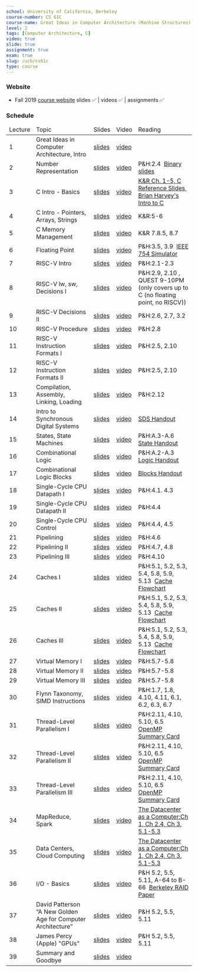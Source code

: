 ```yaml
---
school: University of California, Berkeley
course-number: CS 61C
course-name: Great Ideas in Computer Architecture (Machine Structures)
level: 2
tags: [Computer Architecture, C]
video: true
slide: true
assignment: true
exam: true
slug: /ucb/cs61c
type: course
---
```



### Website

- Fall 2019 <a href="https://cs61c.org/fa19/" target="_blank" rel="noreferrer">course website</a> slides ✅ | videos ✅ | assignments ✅

### Schedule

<table class="schedule">
  <thead>
    <tr>
      <td>Lecture</td>
      <td>Topic</td>
      <td>Slides</td>
      <td>Video</td>
      <td>Reading</td>
    </tr>
  </thead>
  <tbody>
    <tr>
      <td>1</td>
      <td>Great Ideas in Computer Architecture, Intro</td>
      <td>
        <a
          href="https://drive.google.com/open?id=1Y4yUaw9vryZcdc4Xu0RQxHfqjVbeHJLF"
          class="material"
          target="_blank"
          rel="noreferrer"
        >
          slides
        </a>
      </td>
      <td>
        <a
          href="https://www.youtube.com/watch?v=u_hXH5-tbM4&list=PLkFD6_40KJIxaAvX0p_ZnB7915Ua-ggU0&index=2&t=0s"
          class="material"
          target="_blank"
          rel="noreferrer"
        >
          video
        </a>
      </td>
      <td></td>
    </tr>
    <tr>
      <td>2</td>
      <td>Number Representation</td>
      <td>
        <a
          href="https://drive.google.com/drive/folders/1_Zbt8KdwieLsqRdfc6aNBOa2_hEmFkxR"
          class="material"
          target="_blank"
          rel="noreferrer"
        >
          slides
        </a>
      </td>
      <td>
        <a
          href="https://www.youtube.com/watch?v=289J3qnYzO0"
          class="material"
          target="_blank"
          rel="noreferrer"
        >
          video
        </a>
      </td>
      <td>
        P&H:2.4&nbsp;
        <a
          href="https://cs61c.org/resources/pdf?file=garcia_binary_slides.pdf"
          class="material"
          target="_blank"
          rel="noreferrer"
        >
          Binary slides
        </a>
      </td>
    </tr>
    <tr>
      <td>3</td>
      <td>C Intro - Basics</td>
      <td>
        <a
          href="https://drive.google.com/open?id=1BoC91jL8Uh7zMocdd8o21a-kmZvoHB55"
          class="material"
          target="_blank"
          rel="noreferrer"
        >
          slides
        </a>
      </td>
      <td>
        <a
          href="https://www.youtube.com/watch?v=UJ37FpildLg"
          class="material"
          target="_blank"
          rel="noreferrer"
        >
          video
        </a>
      </td>
      <td>
        <a
          href="https://cs61c.org/resources/pdf?file=garcia_c_reference_slides.pdf"
          class="material"
          target="_blank"
          rel="noreferrer"
        >
          K&R Ch. 1-5, C Reference Slides
        </a>
        &nbsp;
        <a
          href="https://cs61c.org/resources/pdf?file=HarveyNotesC1-3.pdf"
          class="material"
          target="_blank"
          rel="noreferrer"
        >
          Brian Harvey's Intro to C
        </a>
      </td>
    </tr>
    <tr>
      <td>4</td>
      <td>C Intro - Pointers, Arrays, Strings</td>
      <td>
        <a
          href="https://drive.google.com/open?id=1NF1LdItJVsKYp-MXzbMVIWlC4YK3q86k"
          class="material"
          target="_blank"
          rel="noreferrer"
        >
          slides
        </a>
      </td>
      <td>
        <a
          href="https://www.youtube.com/watch?v=p7e-KiD735o"
          class="material"
          target="_blank"
          rel="noreferrer"
        >
          video
        </a>
      </td>
      <td>K&R:5-6</td>
    </tr>
    <tr>
      <td>5</td>
      <td>C Memory Management</td>
      <td>
        <a
          href="https://drive.google.com/drive/folders/1pHpHRvjEg5TdidIp_fkOrh6TvMlYl5Yj?usp=sharing"
          class="material"
          target="_blank"
          rel="noreferrer"
        >
          slides
        </a>
      </td>
      <td>
        <a
          href="https://www.youtube.com/watch?v=fhEE4J4QCps&list=PLkFD6_40KJIxaAvX0p_ZnB7915Ua-ggU0&index=3&t=0s"
          class="material"
          target="_blank"
          rel="noreferrer"
        >
          video
        </a>
      </td>
      <td>K&R 7.8.5, 8.7</td>
    </tr>
    <tr>
      <td>6</td>
      <td>Floating Point</td>
      <td>
        <a
          href="https://drive.google.com/drive/folders/147xm_DhklkevG6602mH4yoGuVMw-3GQZ?usp=sharing"
          class="material"
          target="_blank"
          rel="noreferrer"
        >
          slides
        </a>
      </td>
      <td>
        <a
          href="https://www.youtube.com/watch?v=eJIbn1QFJoQ"
          class="material"
          target="_blank"
          rel="noreferrer"
        >
          video
        </a>
      </td>
      <td>
        P&H:3.5, 3.9&nbsp;
        <a
          href="https://www.h-schmidt.net/FloatConverter/IEEE754.html"
          class="material"
          target="_blank"
          rel="noreferrer"
        >
          IEEE 754 Simulator
        </a>
      </td>
    </tr>
    <tr>
      <td>7</td>
      <td>RISC-V Intro</td>
      <td>
        <a
          href="https://drive.google.com/drive/folders/1dtSqX4RlLlfXk2jN8J1vvior35z_5QfZ?usp=sharing"
          class="material"
          target="_blank"
          rel="noreferrer"
        >
          slides
        </a>
      </td>
      <td>
        <a
          href="https://www.youtube.com/watch?v=M2-GXeypIhA"
          class="material"
          target="_blank"
          rel="noreferrer"
        >
          video
        </a>
      </td>
      <td>P&H:2.1-2.3</td>
    </tr>
    <tr>
      <td>8</td>
      <td>RISC-V lw, sw, Decisions I</td>
      <td>
        <a
          href="https://drive.google.com/open?id=1sPgw8TnaLNvL71uaXLE_vNaXmNrbRHNc"
          class="material"
          target="_blank"
          rel="noreferrer"
        >
          slides
        </a>
      </td>
      <td>
        <a
          href="https://www.youtube.com/watch?v=5hwH9ofpNzI&list=PLkFD6_40KJIxaAvX0p_ZnB7915Ua-ggU0&index=4&t=0s"
          class="material"
          target="_blank"
          rel="noreferrer"
        >
          video
        </a>
      </td>
      <td>
        P&H:2.9, 2.10 , QUEST 9-10PM (only covers up to C (no floating point, no
        RISCV))
      </td>
    </tr>
    <tr>
      <td>9</td>
      <td>RISC-V Decisions II</td>
      <td>
        <a
          href="https://drive.google.com/drive/folders/16-usv7Hk1XmIE4HP-nTzFKtkvuSlFCg8?usp=sharing"
          class="material"
          target="_blank"
          rel="noreferrer"
        >
          slides
        </a>
      </td>
      <td>
        <a
          href="https://www.youtube.com/watch?v=OwCs1vFsqiE"
          class="material"
          target="_blank"
          rel="noreferrer"
        >
          video
        </a>
      </td>
      <td>P&H:2.6, 2.7, 3.2</td>
    </tr>
    <tr>
      <td>10</td>
      <td>RISC-V Procedure</td>
      <td>
        <a
          href="https://drive.google.com/drive/folders/1cfEGzvxlVuSPuY-vN9YR-XlkJwfL2Ana?usp=sharing"
          class="material"
          target="_blank"
          rel="noreferrer"
        >
          slides
        </a>
      </td>
      <td>
        <a
          href="https://www.youtube.com/watch?v=d626QoB0cPo"
          class="material"
          target="_blank"
          rel="noreferrer"
        >
          video
        </a>
      </td>
      <td>P&H:2.8</td>
    </tr>
    <tr>
      <td>11</td>
      <td>RISC-V Instruction Formats I</td>
      <td>
        <a
          href="https://drive.google.com/drive/folders/1dAoSvdW1cxogKa-3nagU0_W9oNu02TCP?usp=sharing"
          class="material"
          target="_blank"
          rel="noreferrer"
        >
          slides
        </a>
      </td>
      <td>
        <a
          href="https://www.youtube.com/watch?v=ZQFcqLUduEY&list=PLkFD6_40KJIxaAvX0p_ZnB7915Ua-ggU0&index=5&t=0s"
          class="material"
          target="_blank"
          rel="noreferrer"
        >
          video
        </a>
      </td>
      <td>P&H:2.5, 2.10</td>
    </tr>
    <tr>
      <td>12</td>
      <td>RISC-V Instruction Formats II</td>
      <td>
        <a
          href="https://drive.google.com/drive/folders/1dNLdDwc1ownMzK-1rWTU8UMgF0b_8Lux?usp=sharing"
          class="material"
          target="_blank"
          rel="noreferrer"
        >
          slides
        </a>
      </td>
      <td>
        <a
          href="https://www.youtube.com/watch?v=vTANuCp-_RU"
          class="material"
          target="_blank"
          rel="noreferrer"
        >
          video
        </a>
      </td>
      <td>P&H:2.5, 2.10</td>
    </tr>
    <tr>
      <td>13</td>
      <td>Compilation, Assembly, Linking, Loading</td>
      <td>
        <a
          href="https://drive.google.com/drive/folders/1oJIZ_c88oJVuXPE1JqgdvyoIlRFJ20hI?usp=sharing"
          class="material"
          target="_blank"
          rel="noreferrer"
        >
          slides
        </a>
      </td>
      <td>
        <a
          href="https://www.youtube.com/watch?v=JFIu6bBpp3k"
          class="material"
          target="_blank"
          rel="noreferrer"
        >
          video
        </a>
      </td>
      <td>P&H:2.12</td>
    </tr>
    <tr>
      <td>14</td>
      <td>Intro to Synchronous Digital Systems</td>
      <td>
        <a
          href="https://drive.google.com/drive/folders/1UgD80q-fC-7VU4Kxs3eX6izDGv-YStUX?usp=sharing"
          class="material"
          target="_blank"
          rel="noreferrer"
        >
          slides
        </a>
      </td>
      <td>
        <a
          href="https://www.youtube.com/watch?v=w1EHBcj9NmM&list=PLkFD6_40KJIxaAvX0p_ZnB7915Ua-ggU0&index=5"
          class="material"
          target="_blank"
          rel="noreferrer"
        >
          video
        </a>
      </td>
      <td>
        <a
          href="https://cs61c.org/resources/pdf?file=sds.pdf"
          class="material"
          target="_blank"
          rel="noreferrer"
        >
          SDS Handout
        </a>
      </td>
    </tr>
    <tr>
      <td>15</td>
      <td>States, State Machines</td>
      <td>
        <a
          href="https://drive.google.com/open?id=191hgpogLZeeHtHD7ItfU5Er6ercTuqM5"
          class="material"
          target="_blank"
          rel="noreferrer"
        >
          slides
        </a>
      </td>
      <td>
        <a
          href="https://www.youtube.com/watch?v=cTHw9AssOk8"
          class="material"
          target="_blank"
          rel="noreferrer"
        >
          video
        </a>
      </td>
      <td>
        P&H:A.3-A.6&nbsp;
        <a
          href="https://cs61c.org/resources/pdf?file=state.pdf"
          class="material"
          target="_blank"
          rel="noreferrer"
        >
          State Handout
        </a>
      </td>
    </tr>
    <tr>
      <td>16</td>
      <td>Combinational Logic</td>
      <td>
        <a
          href="https://drive.google.com/open?id=12eeJc-QN72OulGnzR3Bp468n09abAbCZ"
          class="material"
          target="_blank"
          rel="noreferrer"
        >
          slides
        </a>
      </td>
      <td>
        <a
          href="https://www.youtube.com/watch?v=Yh2E3i45uCQ"
          class="material"
          target="_blank"
          rel="noreferrer"
        >
          video
        </a>
      </td>
      <td>
        P&H:A.2-A.3&nbsp;
        <a
          href="https://cs61c.org/resources/pdf?file=boolean.pdf"
          class="material"
          target="_blank"
          rel="noreferrer"
        >
          Logic Handout
        </a>
      </td>
    </tr>
    <tr>
      <td>17</td>
      <td>Combinational Logic Blocks</td>
      <td>
        <a
          href="https://drive.google.com/open?id=1qZBfSlfpKvgdO-_hMX6nszaaKWZbNyQV"
          class="material"
          target="_blank"
          rel="noreferrer"
        >
          slides
        </a>
      </td>
      <td>
        <a
          href="https://www.youtube.com/watch?v=RCgPysqIcWM&list=PLkFD6_40KJIxaAvX0p_ZnB7915Ua-ggU0&index=6v"
          class="material"
          target="_blank"
          rel="noreferrer"
        >
          video
        </a>
      </td>
      <td>
        <a
          href="https://cs61c.org/resources/pdf?file=blocks.pdf"
          class="material"
          target="_blank"
          rel="noreferrer"
        >
          Blocks Handout
        </a>
      </td>
    </tr>
    <tr>
      <td>18</td>
      <td>Single-Cycle CPU Datapath I</td>
      <td>
        <a
          href="https://drive.google.com/open?id=1bPhEZJhqMB66nA3vLsC_BOCXJUgyiwrD"
          class="material"
          target="_blank"
          rel="noreferrer"
        >
          slides
        </a>
      </td>
      <td>
        <a
          href="https://www.youtube.com/watch?v=HqYULsp5yKw"
          class="material"
          target="_blank"
          rel="noreferrer"
        >
          video
        </a>
      </td>
      <td>P&H:4.1. 4.3</td>
    </tr>
    <tr>
      <td>19</td>
      <td>Single-Cycle CPU Datapath II</td>
      <td>
        <a
          href="https://drive.google.com/open?id=1VpDK9M0zHao0w0ImfGxMFh03iWHZJqpf"
          class="material"
          target="_blank"
          rel="noreferrer"
        >
          slides
        </a>
      </td>
      <td>
        <a
          href="https://www.youtube.com/watch?v=NCr9JIOYHBg"
          class="material"
          target="_blank"
          rel="noreferrer"
        >
          video
        </a>
      </td>
      <td>P&H:4.4</td>
    </tr>
    <tr>
      <td>20</td>
      <td>Single-Cycle CPU Control</td>
      <td>
        <a
          href="https://drive.google.com/open?id=1QAqqFyQUAu8GE_FvvqGHlF_Nk5VKzleC"
          class="material"
          target="_blank"
          rel="noreferrer"
        >
          slides
        </a>
      </td>
      <td>
        <a
          href="https://www.youtube.com/watch?v=0WnPU46zjbA&list=PLkFD6_40KJIxaAvX0p_ZnB7915Ua-ggU0&index=7"
          class="material"
          target="_blank"
          rel="noreferrer"
        >
          video
        </a>
      </td>
      <td>P&H:4.4, 4.5</td>
    </tr>
    <tr>
      <td>21</td>
      <td>Pipelining</td>
      <td>
        <a
          href="https://drive.google.com/open?id=1dL2xvhL522IbuOmga67u83bWuWxtpZQi"
          class="material"
          target="_blank"
          rel="noreferrer"
        >
          slides
        </a>
      </td>
      <td>
        <a
          href="https://www.youtube.com/watch?v=GaY_0DibG5Q"
          class="material"
          target="_blank"
          rel="noreferrer"
        >
          video
        </a>
      </td>
      <td>P&H:4.6</td>
    </tr>
    <tr>
      <td>22</td>
      <td>Pipelining II</td>
      <td>
        <a
          href="https://drive.google.com/open?id=15zdP_GxbGYSr9AuFQYXoWmvhrexljO_2"
          class="material"
          target="_blank"
          rel="noreferrer"
        >
          slides
        </a>
      </td>
      <td>
        <a
          href="https://www.youtube.com/watch?v=h11E9ihsX8s"
          class="material"
          target="_blank"
          rel="noreferrer"
        >
          video
        </a>
      </td>
      <td>P&H:4.7, 4.8</td>
    </tr>
    <tr>
      <td>23</td>
      <td>Pipelining III</td>
      <td>
        <a
          href="https://drive.google.com/open?id=1RssSgnpA5Ex6w24OtQcuxPV04EirQXX5"
          class="material"
          target="_blank"
          rel="noreferrer"
        >
          slides
        </a>
      </td>
      <td>
        <a
          href="https://www.youtube.com/watch?v=v7115x80jk0&list=PLkFD6_40KJIxaAvX0p_ZnB7915Ua-ggU0&index=8"
          class="material"
          target="_blank"
          rel="noreferrer"
        >
          video
        </a>
      </td>
      <td>P&H:4.10</td>
    </tr>
    <tr>
      <td>24</td>
      <td>Caches I</td>
      <td>
        <a
          href="https://drive.google.com/open?id=1RfUPAPMw83aRylE5v7gXhFZuHNBFi7Bt"
          class="material"
          target="_blank"
          rel="noreferrer"
        >
          slides
        </a>
      </td>
      <td>
        <a
          href="https://www.youtube.com/watch?v=s0EeoF9B5Ro"
          class="material"
          target="_blank"
          rel="noreferrer"
        >
          video
        </a>
      </td>
      <td>
        P&H:5.1, 5.2, 5.3, 5.4, 5.8, 5.9, 5.13&nbsp;
        <a
          href="https://cs61c.org/resources/pdf?file=caches.pdf"
          class="material"
          target="_blank"
          rel="noreferrer"
        >
          Cache Flowchart
        </a>
      </td>
    </tr>
    <tr>
      <td>25</td>
      <td>Caches II</td>
      <td>
        <a
          href="https://drive.google.com/drive/folders/1SYQwrlw-rT4v1Cgq0TiYlycW6ri6eyTc?usp=sharing"
          class="material"
          target="_blank"
          rel="noreferrer"
        >
          slides
        </a>
      </td>
      <td>
        <a
          href="https://www.youtube.com/watch?v=XY1Ov0GexXI"
          class="material"
          target="_blank"
          rel="noreferrer"
        >
          video
        </a>
      </td>
      <td>
        P&H:5.1, 5.2, 5.3, 5.4, 5.8, 5.9, 5.13&nbsp;
        <a
          href="https://cs61c.org/resources/pdf?file=caches.pdf"
          class="material"
          target="_blank"
          rel="noreferrer"
        >
          Cache Flowchart
        </a>
      </td>
    </tr>
    <tr>
      <td>26</td>
      <td>Caches III</td>
      <td>
        <a
          href="https://drive.google.com/open?id=1SlTF5mDoXCrFsrs1ZadT4q_JmrWwoqbG"
          class="material"
          target="_blank"
          rel="noreferrer"
        >
          slides
        </a>
      </td>
      <td>
        <a
          href="https://www.youtube.com/watch?v=srW28ZrkKlo"
          class="material"
          target="_blank"
          rel="noreferrer"
        >
          video
        </a>
      </td>
      <td>
        P&H:5.1, 5.2, 5.3, 5.4, 5.8, 5.9, 5.13&nbsp;
        <a
          href="https://cs61c.org/resources/pdf?file=caches.pdf"
          class="material"
          target="_blank"
          rel="noreferrer"
        >
          Cache Flowchart
        </a>
      </td>
    </tr>
    <tr>
      <td>27</td>
      <td>Virtual Memory I</td>
      <td>
        <a
          href="https://drive.google.com/drive/folders/1SovBmUvWMx6LpzVCujgT9YpFETZ1i-xN?usp=sharing"
          class="material"
          target="_blank"
          rel="noreferrer"
        >
          slides
        </a>
      </td>
      <td>
        <a
          href="https://www.youtube.com/watch?v=PvwRJt_x5jQ"
          class="material"
          target="_blank"
          rel="noreferrer"
        >
          video
        </a>
      </td>
      <td>P&H:5.7-5.8</td>
    </tr>
    <tr>
      <td>28</td>
      <td>Virtual Memory II</td>
      <td>
        <a
          href="https://drive.google.com/drive/folders/1XCbB6MwNMiOsBvrxsH_ALQD9DKLvtFlz?usp=sharing"
          class="material"
          target="_blank"
          rel="noreferrer"
        >
          slides
        </a>
      </td>
      <td>
        <a
          href="https://www.youtube.com/watch?v=YA5QuDmBZNo&list=PLkFD6_40KJIxaAvX0p_ZnB7915Ua-ggU0&index=9"
          class="material"
          target="_blank"
          rel="noreferrer"
        >
          video
        </a>
      </td>
      <td>P&H:5.7-5.8</td>
    </tr>
    <tr>
      <td>29</td>
      <td>Virtual Memory III</td>
      <td>
        <a
          href="https://drive.google.com/drive/folders/1XPeD-nj2Q4UK-rJP0XbxgJWA_6OFIk3H?usp=sharing"
          class="material"
          target="_blank"
          rel="noreferrer"
        >
          slides
        </a>
      </td>
      <td>
        <a
          href="https://www.youtube.com/watch?v=UET4KGzcM2E"
          class="material"
          target="_blank"
          rel="noreferrer"
        >
          video
        </a>
      </td>
      <td>P&H:5.7-5.8</td>
    </tr>
    <tr>
      <td>30</td>
      <td>Flynn Taxonomy, SIMD Instructions</td>
      <td>
        <a
          href="https://drive.google.com/drive/folders/1X_Yjy24fBssBt1Pl6a8ArDYX2uw7t4t7?usp=sharing"
          class="material"
          target="_blank"
          rel="noreferrer"
        >
          slides
        </a>
      </td>
      <td>
        <a
          href="https://www.youtube.com/watch?v=CkvKb73xqsg"
          class="material"
          target="_blank"
          rel="noreferrer"
        >
          video
        </a>
      </td>
      <td>P&H:1.7, 1.8, 4.10, 4.11, 6.1, 6.2, 6.3, 6.7</td>
    </tr>
    <tr>
      <td>31</td>
      <td>Thread-Level Parallelism I</td>
      <td>
        <a
          href="https://drive.google.com/drive/folders/1Xz7-Br7d040a-nSLl6QlV5GLOtj4ilGO?usp=sharing"
          class="material"
          target="_blank"
          rel="noreferrer"
        >
          slides
        </a>
      </td>
      <td>
        <a
          href="https://www.youtube.com/watch?v=Rhq81yUhN3k"
          class="material"
          target="_blank"
          rel="noreferrer"
        >
          video
        </a>
      </td>
      <td>
        P&H:2.11, 4.10, 5.10, 6.5&nbsp;
        <a
          href="https://cs61c.org/resources/pdf?file=OpenMP3.0-SummarySpec.pdf"
          class="material"
          target="_blank"
          rel="noreferrer"
        >
          OpenMP Summary Card
        </a>
      </td>
    </tr>
    <tr>
      <td>32</td>
      <td>Thread-Level Parallelism II</td>
      <td>
        <a
          href="https://drive.google.com/drive/folders/1YJPQf7aXkrh3IvivldNh3ei4Dqb6Niwd?usp=sharing"
          class="material"
          target="_blank"
          rel="noreferrer"
        >
          slides
        </a>
      </td>
      <td>
        <a
          href="https://www.youtube.com/watch?v=lZZj3I-BbGE"
          class="material"
          target="_blank"
          rel="noreferrer"
        >
          video
        </a>
      </td>
      <td>
        P&H:2.11, 4.10, 5.10, 6.5&nbsp;
        <a
          href="https://cs61c.org/resources/pdf?file=OpenMP3.0-SummarySpec.pdf"
          class="material"
          target="_blank"
          rel="noreferrer"
        >
          OpenMP Summary Card
        </a>
      </td>
    </tr>
    <tr>
      <td>33</td>
      <td>Thread-Level Parallelism III</td>
      <td>
        <a
          href="https://drive.google.com/drive/folders/1YtT3FEpZAROeZT5gg-uKgxO5hp0N2ii-?usp=sharing"
          class="material"
          target="_blank"
          rel="noreferrer"
        >
          slides
        </a>
      </td>
      <td>
        <a
          href="https://www.youtube.com/watch?v=QLdN6p7-43U&list=PLkFD6_40KJIxaAvX0p_ZnB7915Ua-ggU0&index=10"
          class="material"
          target="_blank"
          rel="noreferrer"
        >
          video
        </a>
      </td>
      <td>
        P&H:2.11, 4.10, 5.10, 6.5&nbsp;
        <a
          href="https://cs61c.org/resources/pdf?file=OpenMP3.0-SummarySpec.pdf"
          class="material"
          target="_blank"
          rel="noreferrer"
        >
          OpenMP Summary Card
        </a>
      </td>
    </tr>
    <tr>
      <td>34</td>
      <td>MapReduce, Spark</td>
      <td>
        <a
          href="https://drive.google.com/drive/folders/1fbl-9jDn6O7suJF3jW0TdiTn1Ipn0qKb?usp=sharing"
          class="material"
          target="_blank"
          rel="noreferrer"
        >
          slides
        </a>
      </td>
      <td>
        <a
          href="https://www.youtube.com/watch?v=-_KKFuNFPwk"
          class="material"
          target="_blank"
          rel="noreferrer"
        >
          video
        </a>
      </td>
      <td>
        <a
          href="https://cs61c.org/resources/pdf?file=WSCBarrosoHolzle.pdf"
          class="material"
          target="_blank"
          rel="noreferrer"
        >
          The Datacenter as a Computer:Ch 1, Ch 2.4, Ch 3, 5.1-5.3
        </a>
      </td>
    </tr>
    <tr>
      <td>35</td>
      <td>Data Centers, Cloud Computing</td>
      <td>
        <a
          href="https://drive.google.com/drive/folders/1IOvNP6d7-Ja-QKRR6l1yYxsQbNCUBzk8?usp=sharing"
          class="material"
          target="_blank"
          rel="noreferrer"
        >
          slides
        </a>
      </td>
      <td>
        <a
          href="https://www.youtube.com/watch?v=EDuDjOo5tUM"
          class="material"
          target="_blank"
          rel="noreferrer"
        >
          video
        </a>
      </td>
      <td>
        <a
          href="https://cs61c.org/resources/pdf?file=WSCBarrosoHolzle.pdf"
          class="material"
          target="_blank"
          rel="noreferrer"
        >
          The Datacenter as a Computer:Ch 1, Ch 2.4, Ch 3, 5.1-5.3
        </a>
      </td>
    </tr>
    <tr>
      <td>36</td>
      <td>I/O - Basics</td>
      <td>
        <a
          href="https://drive.google.com/open?id=1NRoyYSbAyarMhmPD5LiY6YEqYpLoZx_s"
          class="material"
          target="_blank"
          rel="noreferrer"
        >
          slides
        </a>
      </td>
      <td>
        <a
          href="https://www.youtube.com/watch?v=0dyqcFC_q2Q&list=PLkFD6_40KJIxaAvX0p_ZnB7915Ua-ggU0&index=12&t=0s"
          class="material"
          target="_blank"
          rel="noreferrer"
        >
          video
        </a>
      </td>
      <td>
        P&H 5.2, 5.5, 5.11, A-64 to B-66&nbsp;
        <a
          href="https://cs61c.org/resources/pdf?file=Patterson88.pdf"
          class="material"
          target="_blank"
          rel="noreferrer"
        >
          Berkeley RAID Paper
        </a>
      </td>
    </tr>
    <tr>
      <td>37</td>
      <td>David Patterson “A New Golden Age for Computer Architecture”</td>
      <td>
        <a
          href="https://drive.google.com/file/d/12utiJykNyG7GdTHFkegbYGWQqHsxKdDX/view?usp=sharing"
          class="material"
          target="_blank"
          rel="noreferrer"
        >
          slides
        </a>
      </td>
      <td>
        <a
          href="https://www.youtube.com/watch?v=Th-zOD0SqFk"
          class="material"
          target="_blank"
          rel="noreferrer"
        >
          video
        </a>
      </td>
      <td>P&H 5.2, 5.5, 5.11</td>
    </tr>
    <tr>
      <td>38</td>
      <td>James Percy (Apple) "GPUs"</td>
      <td>
        <a
          href="https://drive.google.com/drive/folders/18M9PU5q1l6m8CNXo9TyesGOKt5dQ2mG3?usp=sharing"
          class="material"
          target="_blank"
          rel="noreferrer"
        >
          slides
        </a>
      </td>
      <td>
        <a
          href="https://www.youtube.com/watch?v=5vandlLpD48"
          class="material"
          target="_blank"
          rel="noreferrer"
        >
          video
        </a>
      </td>
      <td>P&H 5.2, 5.5, 5.11</td>
    </tr>
    <tr>
      <td>39</td>
      <td>Summary and Goodbye</td>
      <td>
        <a
          href="https://drive.google.com/drive/folders/1Q3eTxE6t5Beavedj9o8-Z3-nPkuNuYOc?usp=sharing"
          class="material"
          target="_blank"
          rel="noreferrer"
        >
          slides
        </a>
      </td>
      <td>
        <a
          href="https://drive.google.com/drive/folders/1Q3eTxE6t5Beavedj9o8-Z3-nPkuNuYOc?usp=sharing"
          class="material"
          target="_blank"
          rel="noreferrer"
        >
          video
        </a>
      </td>
      <td></td>
    </tr>
  </tbody>
</table>
